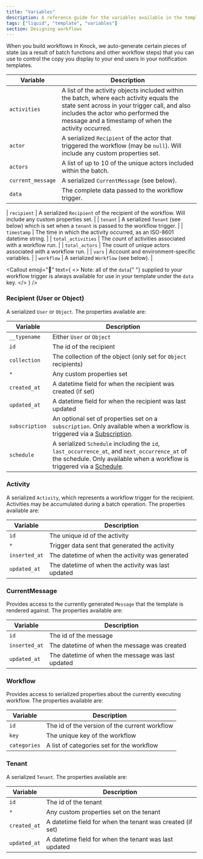 ```yaml
---
title: "Variables"
description: A reference guide for the variables available in the template editor.
tags: ["liquid", "template", "variables"]
section: Designing workflows
---
```


When you build workflows in Knock, we auto-generate certain pieces of state (as a result of batch functions and other workflow steps) that you can use to control the copy you display to your end users in your notification templates.

| Variable          | Description                                                                                                                                                                                                                           |
| ----------------- | ------------------------------------------------------------------------------------------------------------------------------------------------------------------------------------------------------------------------------------- |
| `activities`      | A list of the activity objects included within the batch, where each activity equals the state sent across in your trigger call, and also includes the actor who performed the message and a timestamp of when the activity occurred. |
| `actor`           | A serialized `Recipient` of the actor that triggered the workflow (may be `null`). Will include any custom properties set.                                                                                                            |
| `actors`          | A list of up to 10 of the unique actors included within the batch.                                                                                                                                                                    |
| `current_message` | A serialized `CurrentMessage` (see below).                                                                                                                                                                                            |
| `data`            | The complete data passed to the workflow trigger.                                                                                                                                                                                     |

| `recipient` | A serialized `Recipient` of the recipient of the workflow. Will include any custom properties set. |
| `tenant` | A serialized `Tenant` (see below) which is set when a `tenant` is passed to the workflow trigger. |
| `timestamp` | The time in which the activity occurred, as an ISO-8601 datetime string. |
| `total_activities` | The count of activities associated with a workflow run. |
| `total_actors` | The count of unique actors associated with a workflow run. |
| `vars` | Account and environment-specific variables. |
| `workflow` | A serialized `Workflow` (see below). |

<Callout
  emoji="🌠"
  text={
    <>
      <span className="font-bold">Note:</span> all of the <code>data</code>{" "}
      supplied to your workflow trigger is always available for use in your
      template under the <code>data</code> key.
    </>
  }
/>

### Recipient (User or Object)

A serialized `User` or `Object`. The properties available are:

| Variable       | Description                                                                                                                                                                                    |
| -------------- | ---------------------------------------------------------------------------------------------------------------------------------------------------------------------------------------------- |
| `__typename`   | Either `User` or `Object`                                                                                                                                                                      |
| `id`           | The id of the recipient                                                                                                                                                                        |
| `collection`   | The collection of the object (only set for `Object` recipients)                                                                                                                                |
| `*`            | Any custom properties set                                                                                                                                                                      |
| `created_at`   | A datetime field for when the recipient was created (if set)                                                                                                                                   |
| `updated_at`   | A datetime field for when the recipient was last updated                                                                                                                                       |
| `subscription` | An optional set of properties set on a `subscription`. Only available when a workflow is triggered via a [Subscription](/send-and-manage-data/subscriptions).                                  |
| `schedule`     | A serialized `Schedule` including the `id`, `last_occurrence_at`, and `next_occurrence_at` of the schedule. Only available when a workflow is triggered via a [Schedule](/concepts/schedules). |

### Activity

A serialized `Activity`, which represents a workflow trigger for the recipient. Activities may be accumulated during a batch operation. The properties available are:

| Variable      | Description                                        |
| ------------- | -------------------------------------------------- |
| `id`          | The unique id of the activity                      |
| `*`           | Trigger data sent that generated the activity      |
| `inserted_at` | The datetime of when the activity was generated    |
| `updated_at`  | The datetime of when the activity was last updated |

### CurrentMessage

Provides access to the currently generated `Message` that the template is rendered against. The properties available are:

| Variable      | Description                                       |
| ------------- | ------------------------------------------------- |
| `id`          | The id of the message                             |
| `inserted_at` | The datetime of when the message was created      |
| `updated_at`  | The datetime of when the message was last updated |

### Workflow

Provides access to serialized properties about the currently executing workflow. The properties available are:

| Variable     | Description                                   |
| ------------ | --------------------------------------------- |
| `id`         | The id of the version of the current workflow |
| `key`        | The unique key of the workflow                |
| `categories` | A list of categories set for the workflow     |

### Tenant

A serialized `Tenant`. The properties available are:

| Variable     | Description                                               |
| ------------ | --------------------------------------------------------- |
| `id`         | The id of the tenant                                      |
| `*`          | Any custom properties set on the tenant                   |
| `created_at` | A datetime field for when the tenant was created (if set) |
| `updated_at` | A datetime field for when the tenant was last updated     |

